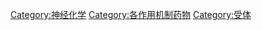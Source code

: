 {{Commonscat|Receptor antagonists}}

[[Category:神经化学|Category:神经化学]]
[[Category:各作用机制药物|Category:各作用机制药物]]
[[Category:受体|Category:受体]]